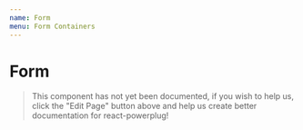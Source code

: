 ```yaml
---
name: Form
menu: Form Containers
---
```


# Form

> This component has not yet been documented, if you wish to help us, click the "Edit Page"
> button above and help us create better documentation for react-powerplug!